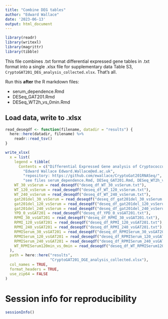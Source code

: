 ```yaml
---
title: "Combine DEG tables"
author: "Edward Wallace"
date: '2023-06-13'
output: html_document
---
```


```r
library(readr)
library(writexl)
library(magrittr)
library(tibble)
```

This file combines .txt format differential expressed gene tables in .txt format into a single .xlsx file for supplementary data Table S3, `CryptoGAT201_DEG_analysis_collected.xlsx`. That's all.

Run this **after** the R markdown files:

- serum_dependence.Rmd
- DESeq_GAT201.Rmd
- DESeq_WT2h_vs_0min.Rmd


## Load data, write to .xlsx

```r
read_deseqdf <- function(filename, datadir = "results") {
  here::here(datadir, filename) %>%
    readr::read_tsv()
}

write_xlsx(
  x = list(
    legend = tibble(
      Contents = c("Differential Expressed Gene analysis of Cryptococcus GAT201 RNA-seq dataset",
        "Edward Wallace Edward.Wallace@ed.ac.uk",
        "repository: https://github.com/ewallace/CryptoGat201RNASeq/",
        "see files serum_dependence.Rmd, DESeq_GAT201.Rmd, DESeq_WT2h_vs_0min.Rmd")),
    WT_30_vsSerum = read_deseqdf("deseq_df_WT_30_vsSerum.txt"),
    WT_120_vsSerum = read_deseqdf("deseq_df_WT_120_vsSerum.txt"),
    WT_240_vsSerum = read_deseqdf("deseq_df_WT_240_vsSerum.txt"),
    gat201del_30_vsSerum = read_deseqdf("deseq_df_gat201del_30_vsSerum.txt"),
    gat201del_120_vsSerum = read_deseqdf("deseq_df_gat201del_120_vsSerum.txt"),
    gat201del_240_vsSerum = read_deseqdf("deseq_df_gat201del_240_vsSerum.txt"),
    YPD_0_vsGAT201 = read_deseqdf("deseq_df_YPD_0_vsGAT201.txt"),
    RPMI_30_vsGAT201 = read_deseqdf("deseq_df_RPMI_30_vsGAT201.txt"),
    RPMI_120_vsGAT201 = read_deseqdf("deseq_df_RPMI_120_vsGAT201.txt"),
    RPMI_240_vsGAT201 = read_deseqdf("deseq_df_RPMI_240_vsGAT201.txt"),
    RPMISerum_30_vsGAT201 = read_deseqdf("deseq_df_RPMISerum_30_vsGAT201.txt"),
    RPMISerum_120_vsGAT201 = read_deseqdf("deseq_df_RPMISerum_120_vsGAT201.txt"),
    RPMISerum_240_vsGAT201 = read_deseqdf("deseq_df_RPMISerum_240_vsGAT201.txt"),
    WT_RPMISerum120min_vs_0min = read_deseqdf("deseq_df_WT_RPMISerum120min_vs_0min.txt")
  ),
  path = here::here("results", 
                    "CryptoGAT201_DGE_analysis_collected.xlsx"),
  col_names = TRUE,
  format_headers = TRUE,
  use_zip64 = FALSE
)
```


# Session info for reproducibility

```r
sessionInfo()
```
